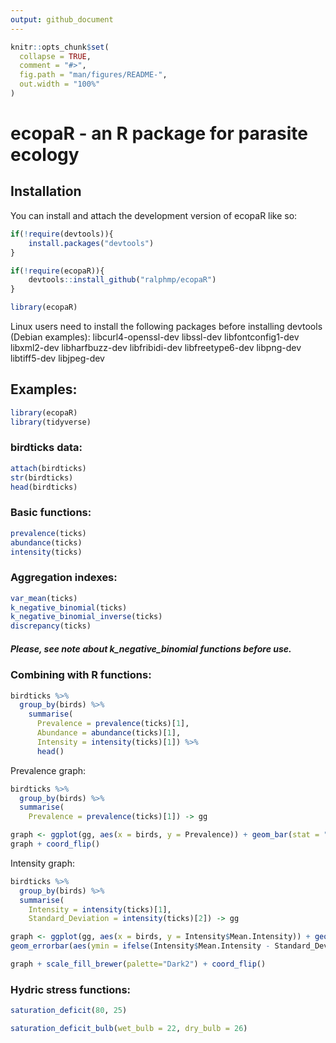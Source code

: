 ```yaml
---
output: github_document
---
```


<!-- README.md is generated from README.Rmd. Please edit that file -->

```r
knitr::opts_chunk$set(
  collapse = TRUE,
  comment = "#>",
  fig.path = "man/figures/README-",
  out.width = "100%"
)
```

# ecopaR - an R package for parasite ecology

<!-- badges: start -->
<!-- badges: end -->



## Installation

You can install and attach the development version of ecopaR like so:

```r
if(!require(devtools)){
    install.packages("devtools")
}

if(!require(ecopaR)){
    devtools::install_github("ralphmp/ecopaR")
}

library(ecopaR)
```

Linux users need to install the following packages before installing devtools (Debian examples): libcurl4-openssl-dev  libssl-dev libfontconfig1-dev libxml2-dev libharfbuzz-dev libfribidi-dev libfreetype6-dev libpng-dev libtiff5-dev libjpeg-dev

## Examples:



```r
library(ecopaR)
library(tidyverse)

```

### birdticks data:

```r

attach(birdticks)
str(birdticks)
head(birdticks)

```

### Basic functions:
```r

prevalence(ticks)
abundance(ticks)
intensity(ticks)


```


### Aggregation indexes:

```r

var_mean(ticks)
k_negative_binomial(ticks)
k_negative_binomial_inverse(ticks)
discrepancy(ticks)

```

##### Please, see note about k_negative_binomial functions before use.

### Combining with R functions:

```r

birdticks %>% 
  group_by(birds) %>% 
    summarise(
      Prevalence = prevalence(ticks)[1],
      Abundance = abundance(ticks)[1],
      Intensity = intensity(ticks)[1]) %>% 
      head()
```

Prevalence graph:

```r

birdticks %>% 
  group_by(birds) %>% 
  summarise(
    Prevalence = prevalence(ticks)[1]) -> gg

graph <- ggplot(gg, aes(x = birds, y = Prevalence)) + geom_bar(stat = "identity", fill="turquoise4")
graph + coord_flip()

```

Intensity graph:

```r

birdticks %>% 
  group_by(birds) %>% 
  summarise(
    Intensity = intensity(ticks)[1],
    Standard_Deviation = intensity(ticks)[2]) -> gg

graph <- ggplot(gg, aes(x = birds, y = Intensity$Mean.Intensity)) + geom_bar(stat = "identity", fill = "turquoise4" , position=position_dodge()) +
geom_errorbar(aes(ymin = ifelse(Intensity$Mean.Intensity - Standard_Deviation$Standard.Deviation < 0, 0, Intensity$Mean.Intensity - Standard_Deviation$Standard.Deviation), ymax = Intensity$Mean.Intensity + Standard_Deviation$Standard.Deviation), width = 0, position=position_dodge(.9))

graph + scale_fill_brewer(palette="Dark2") + coord_flip() 


```



### Hydric stress functions:


```r

saturation_deficit(80, 25)

saturation_deficit_bulb(wet_bulb = 22, dry_bulb = 26)

```

